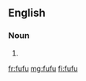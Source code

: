 {{also|fufú}}
==English==

===Noun===
{{en-noun|-}}

# {{alternative spelling of|foo-foo}}

[[fr:fufu]]
[[mg:fufu]]
[[fi:fufu]]